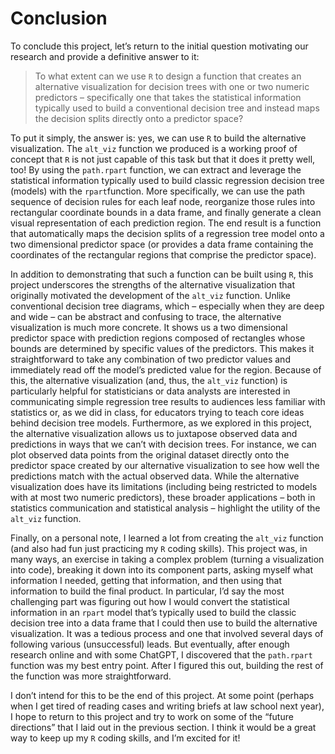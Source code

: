 # Conclusion

To conclude this project, let's return to the initial question motivating our research and provide a definitive answer to it:

> To what extent can we use `R` to design a function that creates an alternative visualization for decision trees with one or two numeric predictors -- specifically one that takes the statistical information typically used to build a conventional decision tree and instead maps the decision splits directly onto a predictor space?

To put it simply, the answer is: yes, we can use `R` to build the alternative visualization. The `alt_viz` function we produced is a working proof of concept that `R` is not just capable of this task but that it does it pretty well, too! By using the `path.rpart` function, we can extract and leverage the statistical information typically used to build classic regression decision tree (models) with the `rpart`function. More specifically, we can use the path sequence of decision rules for each leaf node, reorganize those rules into rectangular coordinate bounds in a data frame, and finally generate a clean visual representation of each prediction region. The end result is a function that automatically maps the decision splits of a regression tree model onto a two dimensional predictor space (or provides a data frame containing the coordinates of the rectangular regions that comprise the predictor space). 

In addition to demonstrating that such a function can be built using `R`, this project underscores the strengths of the alternative visualization that originally motivated the development of the `alt_viz` function. Unlike conventional decision tree diagrams, which -- especially when they are deep and wide -- can be abstract and confusing to trace, the alternative visualization is much more concrete. It shows us a two dimensional predictor space with prediction regions composed of rectangles whose bounds are determined by specific values of the predictors. This makes it straightforward to take any combination of two predictor values and immediately read off the model’s predicted value for the region. Because of this, the alternative visualization (and, thus, the `alt_viz` function) is particularly helpful for statisticians or data analysts are interested in communicating simple regression tree results to audiences less familiar with statistics or, as we did in class, for educators trying to teach core ideas behind decision tree models. Furthermore, as we explored in this project, the alternative visualization allows us to juxtapose observed data and predictions in ways that we can’t with decision trees. For instance, we can plot observed data points from the original dataset directly onto the predictor space created by our alternative visualization to see how well the predictions match with the actual observed data. While the alternative visualization does have its limitations (including being restricted to models with at most two numeric predictors), these broader applications -- both in statistics communication and statistical analysis -- highlight the utility of the `alt_viz` function.

Finally, on a personal note, I learned a lot from creating the `alt_viz` function (and also had fun just practicing my `R` coding skills). This project was, in many ways, an exercise in taking a complex problem (turning a visualization into code), breaking it down into its component parts, asking myself what information I needed, getting that information, and then using that information to build the final product. In particular, I’d say the most challenging part was figuring out how I would convert the statistical information in an `rpart` model that’s typically used to build the classic decision tree into a data frame that I could then use to build the alternative visualization. It was a tedious process and one that involved several days of following various (unsuccessful) leads. But eventually, after enough research online and with some ChatGPT, I discovered that the `path.rpart` function was my best entry point. After I figured this out, building the rest of the function was more straightforward.

I don’t intend for this to be the end of this project. At some point (perhaps when I get tired of reading cases and writing briefs at law school next year), I hope to return to this project and try to work on some of the “future directions” that I laid out in the previous section. I think it would be a great way to keep up my `R` coding skills, and I’m excited for it!